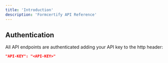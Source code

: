 ```yaml
---
title: 'Introduction'
description: 'Formcertify API Reference'
---
```


## Authentication

All API endpoints are authenticated adding your API key to the http header:

```json
"API-KEY": "<API-KEY>"
```
